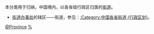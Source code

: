 本分类用于归纳，中国境内，以各省级行政区归类的[[街道|街道]]。

*[[街道办事处|街道办事处]]的辖区——街道，参见：[[:Category:中国各省街道_(行政区划)|:Category:中国各省街道 (行政区划)]]。

[[Category:中国街道|@Province]]
[[Category:中国各省道路|%]]